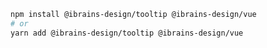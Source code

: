 ```bash
npm install @ibrains-design/tooltip @ibrains-design/vue
# or
yarn add @ibrains-design/tooltip @ibrains-design/vue
```
